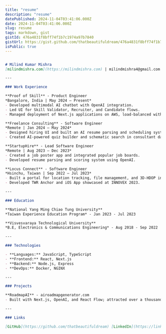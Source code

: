 ```yaml
---
title: "resume"
description: "resume"
datePublished: 2024-11-04T03:41:06.000Z
date: 2024-11-04T03:41:06.000Z
slug: resume
tags: markdown, gist
gistId: 476a4831f8bff74f1b7c1974a97b7840
gistUrl: https://gist.github.com/thatbeautifuldream/476a4831f8bff74f1b7c1974a97b7840
isPublic: true
---
```


```markdown title="resume.md"

# Milind Kumar Mishra  
[milindmishra.com](https://milindmishra.com) | milindmishra4@gmail.com | +91 9631333128 | [cal.com/milind](https://cal.com/milind)

---

### Work Experience

**Proof of Skill** - Product Engineer  
*Bangalore, India | May 2024 – Present*  
- Developed multimodal AI chatbot with OpenAI integration.
- Led UI for Skill Validator, Recruiter, and Candidate flows.
- Managed deployment of Next.js applications on AWS, load-balanced with NGINX.

**Freelance Consulting** - Software Engineer  
*Remote | Jan 2024 – May 2024*  
- Designed hiring UI and built an AI resume parsing and scheduling system with Vercel AI SDK.
- Created AI-powered quiz builder and schematic search in consultant databases.

**StartupHire** - Lead Software Engineer  
*Remote | Aug 2023 – Dec 2023*  
- Created a job poster app and integrated popular job boards.
- Developed resume parsing and scoring system using OpenAI.

**Locus Connect** - Software Engineer  
*Hsinchu, Taiwan | Sep 2022 – Jul 2023*  
- Built a portal for location tracking, file management, and 3D-HDOP integration.
- Developed TWR Anchor and iOS App showcased at INNOVEX 2023.

---

### Education

**National Yang Ming Chiao Tung University**  
*Taiwan Experience Education Program* - Jan 2023 - Jul 2023

**Visvesvaraya Technological University**  
*B.E, Electronics & Communications Engineering* - Aug 2018 - Sep 2022

---

### Technologies

- **Languages:** JavaScript, TypeScript  
- **Frontend:** React, Next.js  
- **Backend:** Node.js, Express  
- **DevOps:** Docker, NGINX

---

### Projects

**RoadmapAI** - airoadmapgenerator.com  
- Built with Next.js, OpenAI, and React Flow; attracted over a thousand users.

---

### Links

[GitHub](https://github.com/thatbeautifuldream) [LinkedIn](https://linkedin.com/in/mishramilind) [Twitter/X](https://x.com/milindmishra_)
```

